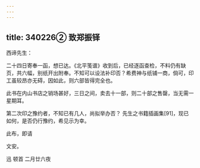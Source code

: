 ```yaml
---
---
---
```

title: 340226② 致郑振铎
---




西谛先生：

二十四日寄奉一函，想已达。《北平笺谱》收到后，已经逐函查检，不料仍有缺页，共六幅，别纸开出附奉。不知可以设法补印否？希费神与纸铺一商，倘可，印工虽较昂亦无碍，因如此，则六部皆得完全也。

此书在内山书店之销场甚好，三日之间，卖去十一部，则二十部之售罄，当无需一星期耳。

第二次印之豫约者，不知已有几人，尚拟举办否？ 先生之书籍插画集[91]，现已如何，是否仍行豫约，希见示为幸。

此布，即请

文安。

迅 顿首 二月廿六夜